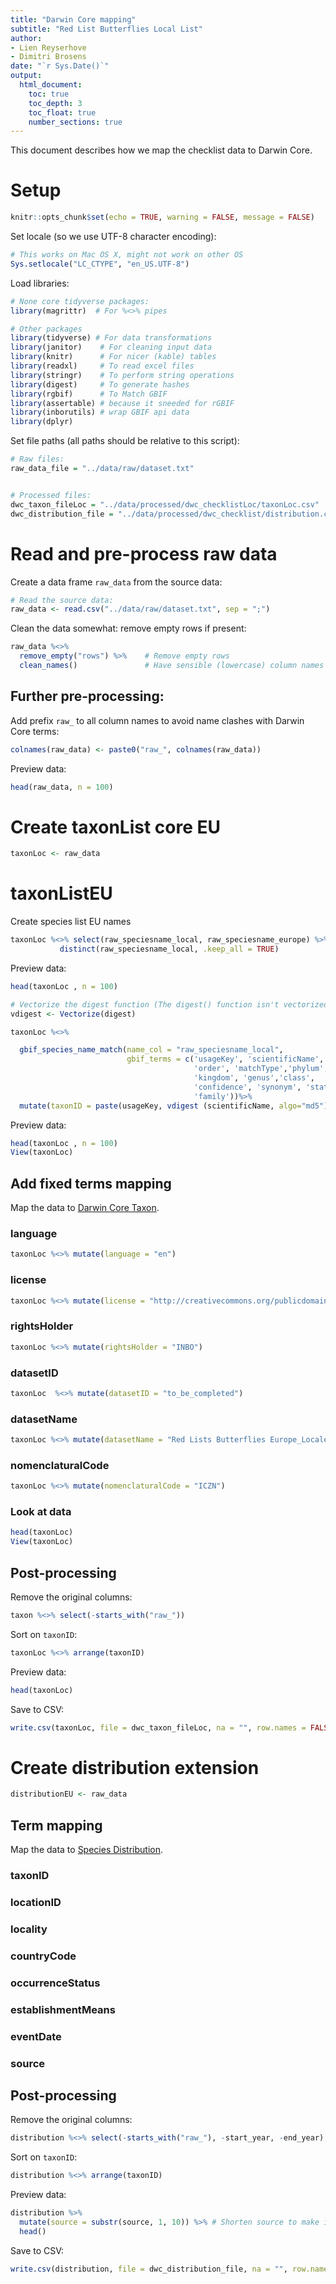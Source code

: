 ```yaml
---
title: "Darwin Core mapping"
subtitle: "Red List Butterflies Local List"
author:
- Lien Reyserhove
- Dimitri Brosens
date: "`r Sys.Date()`"
output:
  html_document:
    toc: true
    toc_depth: 3
    toc_float: true
    number_sections: true
---
```


This document describes how we map the checklist data to Darwin Core. 

# Setup

```r
knitr::opts_chunk$set(echo = TRUE, warning = FALSE, message = FALSE)
```

Set locale (so we use UTF-8 character encoding):

```r
# This works on Mac OS X, might not work on other OS
Sys.setlocale("LC_CTYPE", "en_US.UTF-8")
```

Load libraries:

```r

# None core tidyverse packages:
library(magrittr)  # For %<>% pipes

# Other packages
library(tidyverse) # For data transformations
library(janitor)    # For cleaning input data
library(knitr)      # For nicer (kable) tables
library(readxl)     # To read excel files
library(stringr)    # To perform string operations
library(digest)     # To generate hashes
library(rgbif)      # To Match GBIF
library(assertable) # because it sneeded for rGBIF
library(inborutils) # wrap GBIF api data
library(dplyr)

```

Set file paths (all paths should be relative to this script):

```r
# Raw files:
raw_data_file = "../data/raw/dataset.txt"


# Processed files:
dwc_taxon_fileLoc = "../data/processed/dwc_checklistLoc/taxonLoc.csv"
dwc_distribution_file = "../data/processed/dwc_checklist/distribution.csv"

```

# Read and pre-process raw data

Create a data frame `raw_data` from the source data:

```r
# Read the source data:
raw_data <- read.csv("../data/raw/dataset.txt", sep = ";")
```

Clean the data somewhat: remove empty rows if present:

```r
raw_data %<>%
  remove_empty("rows") %>%    # Remove empty rows
  clean_names()               # Have sensible (lowercase) column names
```


## Further pre-processing:

Add prefix `raw_` to all column names to avoid name clashes with Darwin Core terms:

```r
colnames(raw_data) <- paste0("raw_", colnames(raw_data))
```
 
Preview data:

```r
head(raw_data, n = 100)
```

# Create taxonList core EU

```r
taxonLoc <- raw_data
```

# taxonListEU

Create species list EU names

```r
taxonLoc %<>% select(raw_speciesname_local, raw_speciesname_europe) %>%
           distinct(raw_speciesname_local, .keep_all = TRUE) 
```

Preview data:

```r
head(taxonLoc , n = 100)
```

```r
# Vectorize the digest function (The digest() function isn't vectorized. So if you pass in a vector, you get one value for the whole vector rather than a digest for each element of the vector):
vdigest <- Vectorize(digest)

taxonLoc %<>% 

  gbif_species_name_match(name_col = "raw_speciesname_local", 
                          gbif_terms = c('usageKey', 'scientificName', 'rank', 
                                         'order', 'matchType','phylum', 
                                         'kingdom', 'genus','class',
                                         'confidence', 'synonym', 'status',
                                         'family'))%>%
  mutate(taxonID = paste(usageKey, vdigest (scientificName, algo="md5"), sep=":"))
```

Preview data:

```r
head(taxonLoc , n = 100)
View(taxonLoc)

```

## Add fixed terms mapping

Map the data to [Darwin Core Taxon](http://rs.gbif.org/core/dwc_taxon_2015-04-24.xml).
 
### language

```r
taxonLoc %<>% mutate(language = "en")
```


### license

```r
taxonLoc %<>% mutate(license = "http://creativecommons.org/publicdomain/zero/1.0/")

```

### rightsHolder

```r
taxonLoc %<>% mutate(rightsHolder = "INBO")  
```


### datasetID

```r
taxonLoc  %<>% mutate(datasetID = "to_be_completed")
```


### datasetName

```r
taxonLoc %<>% mutate(datasetName = "Red Lists Butterflies Europe_Locale")
```

### nomenclaturalCode

```r
taxonLoc %<>% mutate(nomenclaturalCode = "ICZN")
```



### Look at data

```r
head(taxonLoc)
View(taxonLoc)
```


 
## Post-processing

Remove the original columns:

```r
taxon %<>% select(-starts_with("raw_"))
```

Sort on `taxonID`:

```r
taxonLoc %<>% arrange(taxonID)
```

Preview data:

```r
head(taxonLoc)
```

Save to CSV:

```r
write.csv(taxonLoc, file = dwc_taxon_fileLoc, na = "", row.names = FALSE, fileEncoding = "UTF-8")
```

# Create distribution extension

```r
distributionEU <- raw_data
```

## Term mapping

Map the data to [Species Distribution](http://rs.gbif.org/extension/gbif/1.0/distribution.xml).

### taxonID


### locationID
### locality
### countryCode
### occurrenceStatus
### establishmentMeans
### eventDate
### source

## Post-processing

Remove the original columns:

```r
distribution %<>% select(-starts_with("raw_"), -start_year, -end_year)
```

Sort on `taxonID`:

```r
distribution %<>% arrange(taxonID)
```

Preview data:

```r
distribution %>%
  mutate(source = substr(source, 1, 10)) %>% # Shorten source to make it easier to display
  head()
```

Save to CSV:

```r
write.csv(distribution, file = dwc_distribution_file, na = "", row.names = FALSE, fileEncoding = "UTF-8")
```

